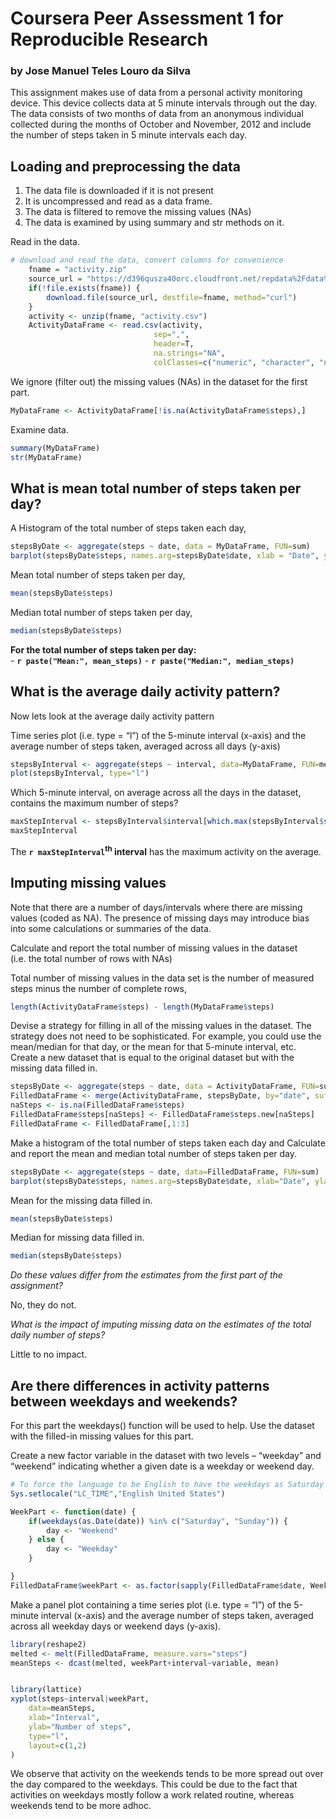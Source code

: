 # Coursera Peer Assessment 1 for Reproducible Research
### by Jose Manuel Teles Louro da Silva 

This assignment makes use of data from a personal activity monitoring device. This device collects data at 5 minute intervals through out the day. The data consists of two months of data from an anonymous individual collected during the months of October and November, 2012 and include the number of steps taken in 5 minute intervals each day.

## Loading and preprocessing the data

1. The data file is downloaded if it is not present
2. It is uncompressed and read as a data frame.
3. The data is filtered to remove the missing values (NAs)
4. The data is examined by using summary and str methods on it.

Read in the data.
```r
# download and read the data, convert columns for convenience
    fname = "activity.zip"
    source_url = "https://d396qusza40orc.cloudfront.net/repdata%2Fdata%2Factivity.zip"
    if(!file.exists(fname)) {
        download.file(source_url, destfile=fname, method="curl")
    }
    activity <- unzip(fname, "activity.csv")
    ActivityDataFrame <- read.csv(activity, 
								sep=",", 
								header=T, 
								na.strings="NA", 
								colClasses=c("numeric", "character", "numeric"))
```


We ignore (filter out) the missing values (NAs) in the dataset for the first part.

```r
MyDataFrame <- ActivityDataFrame[!is.na(ActivityDataFrame$steps),]
```

Examine data.
```r
summary(MyDataFrame)
str(MyDataFrame)
```

## What is mean total number of steps taken per day?


A Histogram of the total number of steps taken each day,

```r
stepsByDate <- aggregate(steps ~ date, data = MyDataFrame, FUN=sum)
barplot(stepsByDate$steps, names.arg=stepsByDate$date, xlab = "Date", ylab = "Number of Steps")
```


Mean total number of steps taken per day,

```r
mean(stepsByDate$steps)
```


Median total number of steps taken per day,

```r
median(stepsByDate$steps) 
```

**For the total number of steps taken per day:**  
- **`r paste("Mean:", mean_steps)`**
- **`r paste("Median:", median_steps)`**



## What is the average daily activity pattern?

Now lets look at the average daily activity pattern

Time series plot (i.e. type = "l") of the 5-minute interval (x-axis) and the average number of steps taken, averaged across all days (y-axis)

```r
stepsByInterval <- aggregate(steps ~ interval, data=MyDataFrame, FUN=mean)
plot(stepsByInterval, type="l")
```

Which 5-minute interval, on average across all the days in the dataset, contains the maximum number of steps?

```r
maxStepInterval <- stepsByInterval$interval[which.max(stepsByInterval$steps)]
maxStepInterval
```

The **`r maxStepInterval`<sup>th</sup> interval** has the maximum activity on the average.



## Imputing missing values

Note that there are a number of days/intervals where there are missing values (coded as NA). The presence of missing days may introduce bias into some calculations or summaries of the data.

Calculate and report the total number of missing values in the dataset (i.e. the total number of rows with NAs)

Total number of missing values in the data set is the number of measured steps minus the number of complete rows,

```r
length(ActivityDataFrame$steps) - length(MyDataFrame$steps)
```

Devise a strategy for filling in all of the missing values in the dataset. The strategy does not need to be sophisticated. For example, you could use the mean/median for that day, or the mean for that 5-minute interval, etc.
Create a new dataset that is equal to the original dataset but with the missing data filled in.

```r
stepsByDate <- aggregate(steps ~ date, data = ActivityDataFrame, FUN=sum)
FilledDataFrame <- merge(ActivityDataFrame, stepsByDate, by="date", suffixes=c("",".new"))
naSteps <- is.na(FilledDataFrame$steps)
FilledDataFrame$steps[naSteps] <- FilledDataFrame$steps.new[naSteps]
FilledDataFrame <- FilledDataFrame[,1:3]
```

Make a histogram of the total number of steps taken each day and Calculate and report the mean and median total number of steps taken per day. 

```r
stepsByDate <- aggregate(steps ~ date, data=FilledDataFrame, FUN=sum)
barplot(stepsByDate$steps, names.arg=stepsByDate$date, xlab="Date", ylab="Number of Steps")
```

Mean for the missing data filled in.

```r
mean(stepsByDate$steps)
```

Median for missing data filled in.

```r
median(stepsByDate$steps)
```
*Do these values differ from the estimates from the first part of the assignment?*

No, they do not.

*What is the impact of imputing missing data on the estimates of the total daily number of steps?*

Little to no impact.


## Are there differences in activity patterns between weekdays and weekends?

For this part the weekdays() function will be used to help. 
Use the dataset with the filled-in missing values for this part.

Create a new factor variable in the dataset with two levels – “weekday” and “weekend” indicating whether a given date is a weekday or weekend day.

```r
# To force the language to be English to have the weekdays as Saturday and Sunday... 
Sys.setlocale("LC_TIME","English United States")

WeekPart <- function(date) {
	if(weekdays(as.Date(date)) %in% c("Saturday", "Sunday")) {
		day <- "Weekend"
	} else {
		day <- "Weekday"
	}

}
FilledDataFrame$weekPart <- as.factor(sapply(FilledDataFrame$date, WeekPart))
```

Make a panel plot containing a time series plot (i.e. type = "l") of the 5-minute interval (x-axis) and the average number of steps taken, averaged across all weekday days or weekend days (y-axis).

```r
library(reshape2)
melted <- melt(FilledDataFrame, measure.vars="steps")
meanSteps <- dcast(melted, weekPart+interval~variable, mean)


library(lattice)
xyplot(steps~interval|weekPart,
	data=meanSteps,
	xlab="Interval",
	ylab="Number of steps",
	type="l",
	layout=c(1,2)
)
```

We observe that activity on the weekends tends to be more spread out over the day compared to the weekdays. 
This could be due to the fact that activities on weekdays mostly follow a work related routine, whereas weekends tend to be more adhoc.

